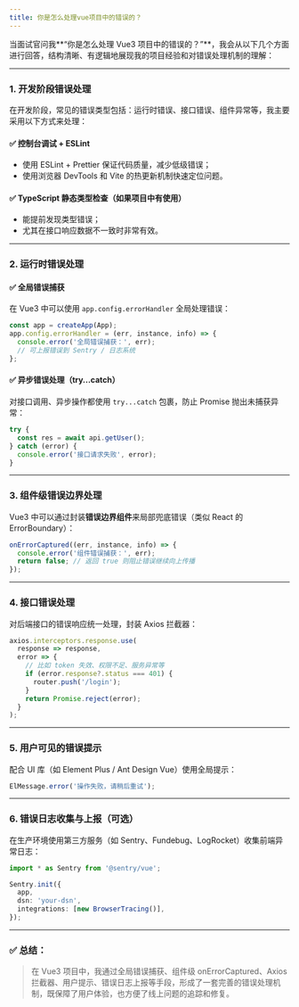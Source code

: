 ```yaml
---
title: 你是怎么处理vue项目中的错误的？
---
```


当面试官问我\*\*“你是怎么处理 Vue3 项目中的错误的？”\*\*，我会从以下几个方面进行回答，结构清晰、有逻辑地展现我的项目经验和对错误处理机制的理解：

---

### 1. **开发阶段错误处理**

在开发阶段，常见的错误类型包括：运行时错误、接口错误、组件异常等，我主要采用以下方式来处理：

#### ✅ 控制台调试 + ESLint

* 使用 ESLint + Prettier 保证代码质量，减少低级错误；
* 使用浏览器 DevTools 和 Vite 的热更新机制快速定位问题。

#### ✅ TypeScript 静态类型检查（如果项目中有使用）

* 能提前发现类型错误；
* 尤其在接口响应数据不一致时非常有效。

---

### 2. **运行时错误处理**

#### ✅ 全局错误捕获

在 Vue3 中可以使用 `app.config.errorHandler` 全局处理错误：

```ts
const app = createApp(App);
app.config.errorHandler = (err, instance, info) => {
  console.error('全局错误捕获：', err);
  // 可上报错误到 Sentry / 日志系统
};
```

#### ✅ 异步错误处理（try...catch）

对接口调用、异步操作都使用 `try...catch` 包裹，防止 Promise 抛出未捕获异常：

```ts
try {
  const res = await api.getUser();
} catch (error) {
  console.error('接口请求失败', error);
}
```

---

### 3. **组件级错误边界处理**

Vue3 中可以通过封装**错误边界组件**来局部兜底错误（类似 React 的 ErrorBoundary）：

```ts
onErrorCaptured((err, instance, info) => {
  console.error('组件错误捕获：', err);
  return false; // 返回 true 则阻止错误继续向上传播
});
```

---

### 4. **接口错误处理**

对后端接口的错误响应统一处理，封装 Axios 拦截器：

```ts
axios.interceptors.response.use(
  response => response,
  error => {
    // 比如 token 失效、权限不足、服务异常等
    if (error.response?.status === 401) {
      router.push('/login');
    }
    return Promise.reject(error);
  }
);
```

---

### 5. **用户可见的错误提示**

配合 UI 库（如 Element Plus / Ant Design Vue）使用全局提示：

```ts
ElMessage.error('操作失败，请稍后重试');
```

---

### 6. **错误日志收集与上报（可选）**

在生产环境使用第三方服务（如 Sentry、Fundebug、LogRocket）收集前端异常日志：

```ts
import * as Sentry from '@sentry/vue';

Sentry.init({
  app,
  dsn: 'your-dsn',
  integrations: [new BrowserTracing()],
});
```

---

### ✅ 总结：

> 在 Vue3 项目中，我通过全局错误捕获、组件级 onErrorCaptured、Axios 拦截器、用户提示、错误日志上报等手段，形成了一套完善的错误处理机制，既保障了用户体验，也方便了线上问题的追踪和修复。


